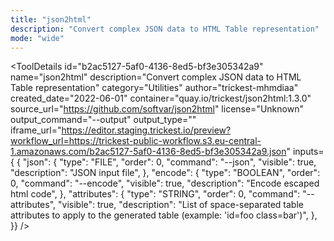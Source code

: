```yaml
---
title: "json2html"
description: "Convert complex JSON data to HTML Table representation"
mode: "wide"
---
```



<ToolDetails
  id="b2ac5127-5af0-4136-8ed5-bf3e305342a9"
  name="json2html"
  description="Convert complex JSON data to HTML Table representation"
  category="Utilities"
  author="trickest-mhmdiaa"
  created_date="2022-06-01"
  container="quay.io/trickest/json2html:1.3.0"
  source_url="https://github.com/softvar/json2html"
  license="Unknown"
  output_command="--output"
  output_type=""
  iframe_url="https://editor.staging.trickest.io/preview?workflow_url=https://trickest-public-workflow.s3.eu-central-1.amazonaws.com/b2ac5127-5af0-4136-8ed5-bf3e305342a9.json"
  inputs={ {
  "json": {
    "type": "FILE",
    "order": 0,
    "command": "--json",
    "visible": true,
    "description": "JSON input file",
  },
  "encode": {
    "type": "BOOLEAN",
    "order": 0,
    "command": "--encode",
    "visible": true,
    "description": "Encode escaped html code",
  },
  "attributes": {
    "type": "STRING",
    "order": 0,
    "command": "--attributes",
    "visible": true,
    "description": "List of space-separated table attributes to apply to the generated table (example: 'id=foo class=bar')",
  },
}}
/>